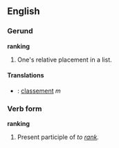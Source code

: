 ==English==

===Gerund===
'''ranking'''
# One's relative placement in a list.
====Translations====
*{{fr}}: [[classement]] ''m''
===Verb form===
'''ranking'''
# Present participle of ''to [[rank]].''